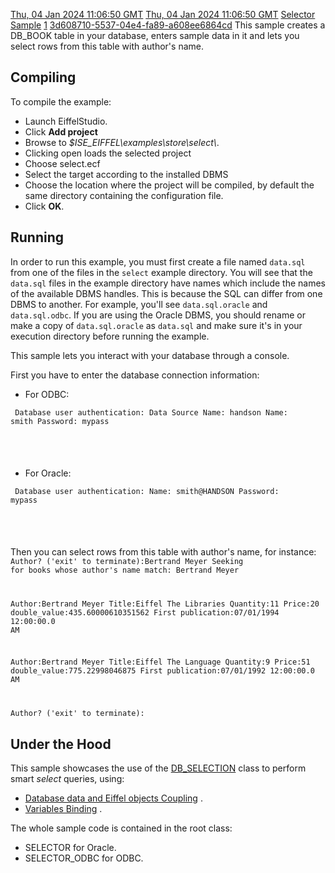 [[Property:modification_date|Thu, 04 Jan 2024 11:06:50 GMT]]
[[Property:publication_date|Thu, 04 Jan 2024 11:06:50 GMT]]
[[Property:title|Selector Sample]]
[[Property:weight|1]]
[[Property:uuid|3d608710-5537-04e4-fa89-a608ee6864cd]]
This sample creates a <eiffel>DB_BOOK</eiffel> table in your database, enters sample data in it and lets you select rows from this table with author's name. 

==Compiling==

To compile the example: 
* Launch EiffelStudio. 
* Click '''Add project'''
* Browse to ''$ISE_EIFFEL\examples\store\select\''. 
* Clicking open loads the selected project
* Choose select.ecf
* Select the target according to the installed DBMS
* Choose the location where the project will be compiled, by default the same directory containing the configuration file. 
* Click '''OK'''. 

==Running==

In order to run this example, you must first create a file named <code>data.sql</code> from one of the files in the <code lang="text">select</code> example directory. You will see that the <code>data.sql</code> files in the example directory have names which include the names of the available DBMS handles. This is because the SQL can differ from one DBMS to another. For example, you'll see <code>data.sql.oracle</code> and <code>data.sql.odbc</code>. If you are using the Oracle DBMS, you should rename or make a copy of <code>data.sql.oracle</code> as <code>data.sql</code> and make sure it's in your execution directory before running the example.


{{note|The <code>data.sql</code> file must be available in the sample application current directory. If you run the sample from EiffelStudio, this directory should be the ''EIFGENs/target/W_CODE/'' directory of your project (where target is one of the installed DBMS). }}

This sample lets you interact with your database through a console. 

First you have to enter the database connection information: 
* For ODBC: 
<code>
Database user authentication:
Data Source Name: handson
Name: smith
Password: mypass
					</code>

{{note|''Name'' and ''Password'' are not required with ODBC. If you don't need ''Name'' and ''Password'', you can simply hit ''Return'' when prompted. }}

* For Oracle: 
<code>
Database user authentication:
Name: smith@HANDSON
Password: mypass
					</code>

{{note|You must specify the Oracle User Name and Net Service Name with the syntax `<user>@<service>` where `<user>` stands for the User Name and `<service>` stands for the Net Service Name. }}


Then you can select rows from this table with author's name, for instance: 
<code>
Author? ('exit' to terminate):Bertrand Meyer
Seeking for books whose author's name match: Bertrand Meyer

Author:Bertrand Meyer
Title:Eiffel The Libraries
Quantity:11
Price:20
double_value:435.60000610351562
First publication:07/01/1994 12:00:00.0 AM


Author:Bertrand Meyer
Title:Eiffel The Language
Quantity:9
Price:51
double_value:775.22998046875
First publication:07/01/1992 12:00:00.0 AM



Author? ('exit' to terminate):
</code>

{{note|Enter `exit` to quit the application. }}

==Under the Hood==

This sample showcases the use of the [[ref:libraries/store/reference/db_selection_chart|DB_SELECTION]]  class to perform smart ''select'' queries, using: 
*  [[Data Object Coupling|Database data and Eiffel objects Coupling]] . 
*  [[Query variables|Variables Binding]] . 

The whole sample code is contained in the root class:
*  SELECTOR for Oracle. 
*  SELECTOR_ODBC for ODBC. 

